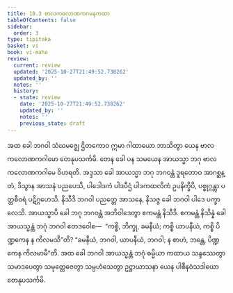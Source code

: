 ```yaml
---
title: 10.3 ဗာလကလောဏကဂမနကထာ
tableOfContents: false
sidebar:
  order: 3
type: tipitaka
basket: vi
book: vi-maha
review:
  current: review
  updated: '2025-10-27T21:49:52.738262'
  updated_by: ''
  notes: ''
  history:
  - state: review
    date: '2025-10-27T21:49:52.738262'
    updated_by: ''
    notes: ''
    previous_state: draft
---
```



<ReviewStatus review={frontmatter.review} showDetails={true} />

<HypothesisAnnotation frontmatter={frontmatter} />

<DynamicBreadcrumb />

<Division number="465" book="vi-maha" e="ch" v="3" p="497">

<Paragraph number="1991" book="vi-maha">
အထ ခေါ ဘဂဝါ သံဃမဇ္ဈေ ဌိတကောဝ ဣမာ ဂါထာယော ဘာသိတွာ ယေန ဗာလကလောဏကဂါမော တေနုပသင်္ကမိ. တေန ခေါ ပန သမယေန အာယသ္မာ ဘဂု ဗာလကလောဏကဂါမေ ဝိဟရတိ. အဒ္ဒသာ ခေါ အာယသ္မာ ဘဂု ဘဂဝန္တံ ဒူရတောဝ အာဂစ္ဆန္တံ, ဒိသွာန အာသနံ ပညပေသိ, ပါဒေါဒကံ ပါဒပီဌံ ပါဒကထလိကံ ဥပနိက္ခိပိ, ပစ္စုဂ္ဂန္တွာ ပတ္တစီဝရံ ပဋိဂ္ဂဟေသိ. နိသီဒိ ဘဂဝါ ပညတ္တေ အာသနေ, နိသဇ္ဇ ခေါ ဘဂဝါ ပါဒေ ပက္ခာလေသိ. အာယသ္မာပိ ခေါ ဘဂု ဘဂဝန္တံ အဘိဝါဒေတွာ ဧကမန္တံ နိသီဒိ. ဧကမန္တံ နိသိန္နံ ခေါ အာယသ္မန္တံ ဘဂုံ ဘဂဝါ ဧတဒဝေါစ—  “ကစ္စိ, ဘိက္ခု, ခမနီယံ; ကစ္စိ ယာပနီယံ, ကစ္စိ ပိဏ္ဍကေန န ကိလမသီ”တိ? “ခမနီယံ, ဘဂဝါ, ယာပနီယံ, ဘဂဝါ; န စာဟံ, ဘန္တေ, ပိဏ္ဍကေန ကိလမာမီ”တိ. အထ ခေါ ဘဂဝါ အာယသ္မန္တံ ဘဂုံ ဓမ္မိယာ ကထာယ သန္ဒဿေတွာ သမာဒပေတွာ သမုတ္တေဇေတွာ သမ္ပဟံသေတွာ ဥဋ္ဌာယာသနာ ယေန ပါစီနဝံသဒါယော တေနုပသင်္ကမိ.
</Paragraph>
</Division>
